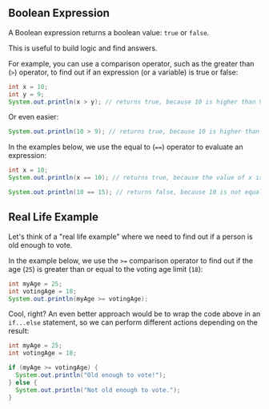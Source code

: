 ## Boolean Expression

A Boolean expression returns a boolean value: `true` or `false`.

This is useful to build logic and find answers.

For example, you can use a comparison operator, such as the greater than (`>`) operator, to find out if an expression (or a variable) is true or false:

```java
int x = 10;
int y = 9;
System.out.println(x > y); // returns true, because 10 is higher than 9
```

Or even easier:

```java
System.out.println(10 > 9); // returns true, because 10 is higher than 9
```

In the examples below, we use the equal to (`==`) operator to evaluate an expression:

```java
int x = 10;
System.out.println(x == 10); // returns true, because the value of x is equal to 10
```

```java
System.out.println(10 == 15); // returns false, because 10 is not equal to 15
```

## Real Life Example

Let's think of a "real life example" where we need to find out if a person is old enough to vote.

In the example below, we use the `>=` comparison operator to find out if the age (`25`) is greater than or equal to the voting age limit (`18`):

```java
int myAge = 25;
int votingAge = 18;
System.out.println(myAge >= votingAge);
```

Cool, right? An even better approach would be to wrap the code above in an `if...else` statement, so we can perform different actions depending on the result:

```java
int myAge = 25;
int votingAge = 18;

if (myAge >= votingAge) {
  System.out.println("Old enough to vote!");
} else {
  System.out.println("Not old enough to vote.");
}
```
